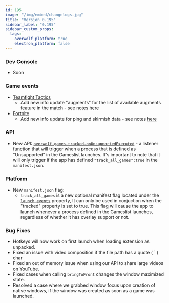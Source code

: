 ```yaml
---
id: 195
image: "/img/embed/changelogs.jpg"
title: "Version 0.195"
sidebar_label: "0.195"
sidebar_custom_props:
  tags:
    overwolf_platform: true
    electron_platform: false
---
```


### Dev Console
- Soon

### Game events
* [Teamfight Tactics](/api/live-game-data/supported-games/teamfight-tactics)
  * Add new info update "augments" for the list of available augments feature in the match - see notes [here](/api/live-game-data/supported-games/teamfight-tactics#me)
* [Fortnite](/api/live-game-data/supported-games/fortnite)
  * Add new info update for ping and skirmish data - see notes [here](/api/live-game-data/supported-games/fortnite)

### API
- New API: [`overwolf.games.tracked.onUnsupportedExecuted`](/api/games/tracked#onunsupportedexecuted) - a listener function that will trigger when a process that is defined as "Unsupported" in the Gameslist launches. It's important to note that it will only trigger if the app has defined `"track_all_games":true` in the `manifest.json`.

### Platform
- New `manifest.json` flag:
  - `track_all_games` is a new optional manifest flag located under the [`launch_events`](/api/manifest#launch_event_settings-array) property, 
	 It can only be used in conjuction when the "tracked" property is set to true.
	 This flag will cause the app to launch whenever a process defined in the Gameslist launches, regardless of whether it has overlay support or not.

### Bug Fixes
- Hotkeys will now work on first launch when loading extension as unpacked.
- Fixed an issue with video composition if the file path has a quote ( ` ) char
- Fixed an out of memory issue when using our API to share large videos on YouTube.
- Fixed cases when calling `bringToFront` changes the window maximized state. 
- Resolved a case where we grabbed window focus upon creation of native windows, if the window was created as soon as a game was launched.

